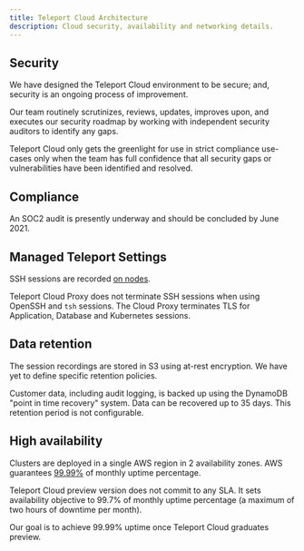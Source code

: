 ```yaml
---
title: Teleport Cloud Architecture
description: Cloud security, availability and networking details.
---
```


## Security

We have designed the Teleport Cloud environment to be secure; and, security is an ongoing process of improvement.

Our team routinely scrutinizes, reviews, updates, improves upon, and executes our security roadmap by working with independent security
auditors to identify any gaps. 

Teleport Cloud only gets the greenlight for use in strict compliance use-cases only when the team has full confidence that all security gaps or vulnerabilities have been identified and resolved.

## Compliance

An SOC2 audit is presently underway and should be concluded by June 2021.

## Managed Teleport Settings

SSH sessions are recorded [on nodes](../architecture/nodes.mdx#session-recording).

Teleport Cloud Proxy does not terminate SSH sessions when using OpenSSH and `tsh` sessions.
The Cloud Proxy terminates TLS for Application, Database and Kubernetes sessions.

## Data retention

The session recordings are stored in S3 using at-rest encryption.
We have yet to define specific retention policies.

Customer data, including audit logging, is backed up using the DynamoDB
"point in time recovery" system. Data can be recovered up to 35 days.
This retention period is not configurable.

## High availability

Clusters are deployed in a single AWS region in 2 availability zones.
AWS guarantees [99.99%](https://aws.amazon.com/compute/sla/) of monthly uptime percentage.

Teleport Cloud preview version does not commit to any SLA. It sets availability
objective to 99.7% of monthly uptime percentage (a maximum of two hours of downtime per month).

Our goal is to achieve 99.99% uptime once Teleport Cloud graduates preview.
